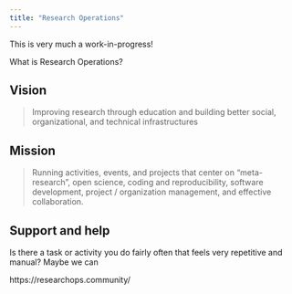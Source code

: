 ```yaml
---
title: "Research Operations"
---
```


::: callout-warning
This is very much a work-in-progress!
:::

What is Research Operations?

## Vision

> Improving research through education and building better social,
> organizational, and technical infrastructures

## Mission

> Running activities, events, and projects that center on
> "meta-research", open science, coding and reproducibility, software
> development, project / organization management, and effective
> collaboration.

## Support and help

Is there a task or activity you do fairly often that feels very
repetitive and manual? Maybe we can

https://researchops.community/
